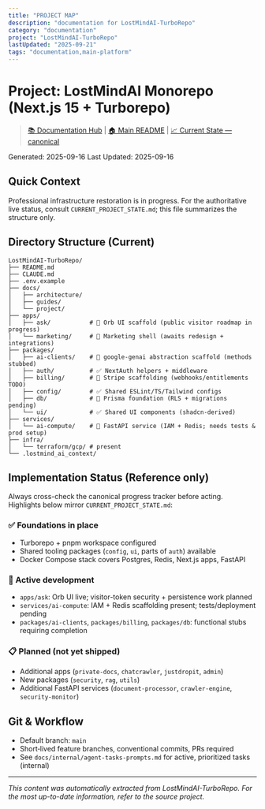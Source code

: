 ```yaml
---
title: "PROJECT MAP"
description: "documentation for LostMindAI-TurboRepo"
category: "documentation"
project: "LostMindAI-TurboRepo"
lastUpdated: "2025-09-21"
tags: "documentation,main-platform"
---
```


# Project: LostMindAI Monorepo (Next.js 15 + Turborepo)

> [📚 Documentation Hub](../README.md) | [🏠 Main README](../../README.md) | [📈 Current State — canonical](./CURRENT_PROJECT_STATE.md)

Generated: 2025-09-16
Last Updated: 2025-09-16

## Quick Context

Professional infrastructure restoration is in progress. For the authoritative live status, consult `CURRENT_PROJECT_STATE.md`; this file summarizes the structure only.

## Directory Structure (Current)

```
LostMindAI-TurboRepo/
├── README.md
├── CLAUDE.md
├── .env.example
├── docs/
│   ├── architecture/
│   ├── guides/
│   └── project/
├── apps/
│   ├── ask/           # 🧪 Orb UI scaffold (public visitor roadmap in progress)
│   └── marketing/     # 🧱 Marketing shell (awaits redesign + integrations)
├── packages/
│   ├── ai-clients/    # 🧪 google-genai abstraction scaffold (methods stubbed)
│   ├── auth/          # ✅ NextAuth helpers + middleware
│   ├── billing/       # 🧱 Stripe scaffolding (webhooks/entitlements TODO)
│   ├── config/        # ✅ Shared ESLint/TS/Tailwind configs
│   ├── db/            # 🧱 Prisma foundation (RLS + migrations pending)
│   └── ui/            # ✅ Shared UI components (shadcn-derived)
├── services/
│   └── ai-compute/    # 🧪 FastAPI service (IAM + Redis; needs tests & prod setup)
├── infra/
│   └── terraform/gcp/ # present
└── .lostmind_ai_context/
```

## Implementation Status (Reference only)

Always cross-check the canonical progress tracker before acting. Highlights below mirror `CURRENT_PROJECT_STATE.md`:

### ✅ Foundations in place

- Turborepo + pnpm workspace configured
- Shared tooling packages (`config`, `ui`, parts of `auth`) available
- Docker Compose stack covers Postgres, Redis, Next.js apps, FastAPI

### 🧪 Active development

- `apps/ask`: Orb UI live; visitor-token security + persistence work planned
- `services/ai-compute`: IAM + Redis scaffolding present; tests/deployment pending
- `packages/ai-clients`, `packages/billing`, `packages/db`: functional stubs requiring completion

### 📋 Planned (not yet shipped)

- Additional apps (`private-docs`, `chatcrawler`, `justdropit`, `admin`)
- New packages (`security`, `rag`, `utils`)
- Additional FastAPI services (`document-processor`, `crawler-engine`, `security-monitor`)

## Git & Workflow

- Default branch: `main`
- Short‑lived feature branches, conventional commits, PRs required
- See `docs/internal/agent-tasks-prompts.md` for active, prioritized tasks (internal)


---
*This content was automatically extracted from LostMindAI-TurboRepo. For the most up-to-date information, refer to the source project.*
